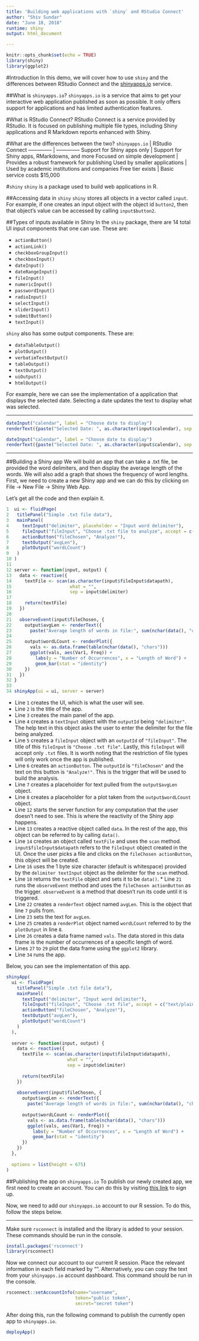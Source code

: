 ```yaml
---
title: 'Building web applications with `shiny` and RStudio Connect'
author: "Shiv Sundar"
date: "June 18, 2018"
runtime: shiny
output: html_document

---
```

```r
knitr::opts_chunk$set(echo = TRUE)
library(shiny)
library(ggplot2)
```

#Introduction
In this demo, we will cover how to use `shiny` and the differences between RStudio Connect and the [shinyapps.io](https://www.shinyapps.io) service.

##What is `shinyapps.io`?
`shinyapps.io` is a service that aims to get your interactive web application published as soon as possible. It only offers support for applications and has limited authentication features. 

#What is RStudio Connect?
RStudio Connect is a service provided by RStudio. It is focused on publishing multiple file types, including Shiny applications and R Markdown reports enhanced with Shiny.

#What are the differences between the two?
`shinyapps.io` | RStudio Connect
-------------- | --------------
Support for Shiny apps only | Support for Shiny apps, RMarkdowns, and more
Focused on simple development | Provides a robust framework for publishing
Used by smaller applications | Used by academic institutions and companies
Free tier exists | Basic service costs $15,000

#`shiny`
`shiny` is a package used to build web applications in R. 

##Accessing data in `shiny`
`shiny` stores all objects in a vector called `input`. For example, if one creates an input object with the object id `button2`, then that object's value can be accessed by calling `input$button2`.

##Types of inputs available in Shiny
In the `shiny` package, there are 14 total UI input components that one can use. These are:

* `actionButton()`
* `actionLink()`
* `checkboxGroupInput()`
* `checkboxInput()`
* `dateInput()`
* `dateRangeInput()`
* `fileInput()`
* `numericInput()`
* `passwordInput()`
* `radioInput()`
* `selectInput()`
* `sliderInput()`
* `submitButton()`
* `textInput()`

`shiny` also has some output components. These are:

* `dataTableOutput()`
* `plotOutput()`
* `verbatimTextOutput()`
* `tableOutput()`
* `textOutput()`
* `uiOutput()`
* `htmlOutput()`

For example, here we can see the implementation of a application that displays the selected date. Selecting a date updates the text to display what was selected.

***

```r
dateInput("calendar", label = "Choose date to display")
renderText({paste("Selected Date: ", as.character(input$calendar), sep = "")})
```

```r
dateInput("calendar", label = "Choose date to display")
renderText({paste("Selected Date: ", as.character(input$calendar), sep = "")})
```

***

##Building a Shiny app
We will build an app that can take a .txt file, be provided the word delimiters, and then display the average length of the words. We will also add a graph that shows the frequency of word lengths. First, we need to create a new Shiny app and we can do this by clicking on File -> New File -> Shiny Web App.

Let's get all the code and then explain it. 

```r
1  ui <- fluidPage(
2   titlePanel("Simple .txt file data"),
3   mainPanel(
4     textInput("delimiter", placeholder = "Input word delimiter"),
5     fileInput("fileInput", "Choose .txt file to analyze", accept = c("text/plain")),
6     actionButton("fileChosen", "Analyze!"),
7     textOutput("avgLen"),
8     plotOutput("wordLCount")
9   )
10 )
11
12 server <- function(input, output) {
13   data <- reactive({
14     textFile <- scan(as.character(input$fileInput$datapath),
15                      what = "",
16                      sep = input$delimiter)
17     
18     return(textFile)
19   })
20   
21   observeEvent(input$fileChosen, {
22     output$avgLen <- renderText({
23       paste("Average length of words in file:", sum(nchar(data(), "chars"))/length(data()))})
24     
25     output$wordLCount <- renderPlot({
26       vals <- as.data.frame(table(nchar(data(), "chars")))
27       ggplot(vals, aes(Var1, Freq)) +
28         labs(y = "Number of Occurrences", x = "Length of Word") +
29         geom_bar(stat = "identity")
30     })
31   })
32 }
33
34 shinyApp(ui = ui, server = server)
```

* Line `1` creates the UI, which is what the user will see. 
* Line `2` is the title of the app.
* Line `3` creates the main panel of the app.
* Line `4` creates a `textInput` object with the `outputId` being `"delimiter"`. The help text in this object asks the user to enter the delimiter for the file being analyzed.
* Line `5` creates a `fileInput` object with an `outputId` of `"fileInput"`. The title of this `fileInput` is `"Choose .txt file"`. Lastly, this `fileInput` will accept only `.txt` files. It is worth noting that the restriction of file types will only work once the app is published.
* Line `6` creates an `actionButton`. The `outputId` is `"fileChosen"` and the text on this button is `"Analyze!"`. This is the trigger that will be used to build the analysis.
* Line `7` creates a placeholder for text pulled from the `output$avgLen` object.
* Line `8` creates a placeholder for a plot taken from the `output$wordLCount` object.
* Line `12` starts the server function for any computation that the user doesn't need to see. This is where the reactivity of the Shiny app happens.
* Line `13` creates a reactive object called `data`. In the rest of the app, this object can be referred to by calling `data()`. 
* Line `14` creates an object called `textFile` and uses the `scan` method. `input$fileInput$datapath` refers to the `fileInput` object created in the UI. Once the user picks a file and clicks on the `fileChosen actionButton`, this object will be created. 
* Line `16` uses the 1 byte size character (default is whitespace) provided by the `delimiter textInput` object as the delimiter for the `scan` method.
* Line `18` returns the `textFile` object and sets it to be `data()`. * Line `21` runs the `observeEvent` method and uses the `fileChosen actionButton` as the trigger. `observeEvent` is a method that doesn't run its code until it is triggered.
* Line `22` creates a `renderText` object named `avgLen`. This is the object that line `7` pulls from.
* Line `23` sets the text for `avgLen`.
* Line `25` creates a `renderPlot` object named `wordLCount` referred to by the `plotOutput` in line `8`.
* Line `26` creates a data frame named `vals`. The data stored in this data frame is the number of occurrences of a specific length of word.
* Lines `27` to `29` plot the data frame using the `ggplot2` library.
* Line `34` runs the app.

Below, you can see the implementation of this app.

```r
shinyApp(
  ui <- fluidPage(
    titlePanel("Simple .txt file data"),
    mainPanel(
      textInput("delimiter", "Input word delimiter"),
      fileInput("fileInput", "Choose .txt file", accept = c("text/plain")),
      actionButton("fileChosen", "Analyze!"),
      textOutput("avgLen"),
      plotOutput("wordLCount")
    )
  ),
  
  server <- function(input, output) {
    data <- reactive({
      textFile <- scan(as.character(input$fileInput$datapath),
                       what = "",
                       sep = input$delimiter)
      
      return(textFile)
    })
    
    observeEvent(input$fileChosen, {
      output$avgLen <- renderText({
        paste("Average length of words in file:", sum(nchar(data(), "chars"))/length(data()))})
      
      output$wordLCount <- renderPlot({
        vals <- as.data.frame(table(nchar(data(), "chars")))
        ggplot(vals, aes(Var1, Freq)) +
          labs(y = "Number of Occurrences", x = "Length of Word") +
          geom_bar(stat = "identity")
      })
    })
  },
  
  options = list(height = 675)
)
```

##Publishing the app on `shinyapps.io`
To publish our newly created app, we first need to create an account. You can do this by visiting [this link](https://www.shinyapps.io/admin/#/signup) to sign up. 

Now, we need to add our `shinyapps.io` account to our R session. To do this, follow the steps below.

***

Make sure `rsconnect` is installed and the library is added to your session. These commands should be run in the console.

```r
install.packages('rsconnect')
library(rsconnect)
```

Now we connect our account to our current R session. Place the relevant information in each field marked by "". Alternatively, you can copy the text from your `shinyapps.io` account dashboard. This command should be run in the console.

```r
rsconnect::setAccountInfo(name="username",
                          token="public token",
                          secret="secret token")
```

After doing this, run the following command to publish the currently open app to `shinyapps.io`.

```r
deployApp()
```